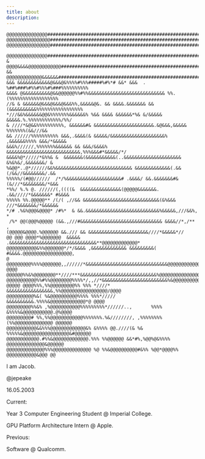 ```yaml
---
title: about
description: 
---
```


~~~
@@@@@@@@@@@@@@@###################################################################
@@@@@@@@@@@@@@@@##################################################################
@@@@@@@@@@@@@@@@##################################################################
 @@@@@@@@@@@@@@@##################################################################
& @@@@&&&&@@@@@@@@@@@@############################################################
&& @@@@@@@@@@@@@&&&&&&############################################################
&&& &&&&&&&&&&&&@&&&@&%%%%#%%%#####%#%*# &&* &&&  . %##%###%#%%#%%%#%###%%%%%%%%%%
&&&& @&&&&&&&&&&@&&@@@@@@%%#%%&&&&&&&&&&&&&&&&&&&&&&&&&&&& %%. (%%%%%%%%%%%%%%%%%%
//& & &&&&&&@&&&@&&&@&&&%%,&&&&&@&. && &&&&.&&&&&&& &&(&&&&&&&&&&%%%%%%%%%%%%%%%%%
*///&&%&&&&&&@@&%%%%%%%&&&&&&% %&& &&&& &&&&&&*%& &/&&&&& &&&&&.%.%%%%%%%%%%%%/%%/
& ////*&@&&%%%%%%%%%%, &&&&&&#& &&&&&&&&&&&&&&&&&&&&&&.&@&&&,&&&&& %%%%%%%(&&///&&
&& //////%%%%%%%%%% &&&,.&&&&(& &&&&&/&&&&&&&&&&&&&&&&&&&&% ,&&&&&&%%%% &&&/*&&&&&
&&&%//////,%%%%%%%&&&&&& && &&&/&&&&% &&&&&&&&&&&&&&&&&&&&&&&&&&&,%%%&&&#*&&&&&/*/
&&&&%@*/////*&%%& &  &&&&&&&(&&&&&&&&&&&(..&&&&&&&&&&&&&&&&&&&&& &%&%&/,&&&&&&&/ &
%&@@*..@*//////&&%&&&&&&&&&&&&&&&&&&&&&&&&&&&& &&&&&&&&&&&&&(.&&(/&&//&&&&&&&&/.&&
%%%%%/(#@@//////  /*/%&&&&&&&&&&&&&&&&&&&&# .&&&&/ &&.&&&&&&&#&(&///*&&&&&&&&/*&&&
*%%/ %.% @. //////(,((((&  &&&&&&&&&&&&&&&(@@@@@&&&&&&&.   .&&/////*&&&&&&&* #&&&&
%%%%% %%.@@@@@** /(/( ,//&& &&&&&&&&&&&&&&&&&&&&&&&&&&&&(&%&&& ///*&&&&&&&/*&&&&&&
*/# .%&%@@@&@@@@* /#%*  & &&.&&&&&&&&&&&&&&&&&&&&&&&&&&&%&&&&&,///&&%,           *
 /%* @@(@@@%@@@@@ (&&.,///#&&&&&&&&&&&&&&&&&&&&&&&&&&&&&& &&&&//*,/**           , 
(@@@@@&@@@@.%@@@@@@ &&./// && &&&&&&&&&&&&&&&&&&&&&&////*&&&&&*//                 
@@ @@@ @@@@*%@@@@@@@  &&&&&  .&&&&&&&&&&&&&&&&&&&&&&&&&&&&&&&&**@@@@@@@@@@@@@*    
@@@@@@@@@@@&%%@@@@@@@*/*/&&&& ,&&&&&&&&&&&&& &&&&&&&&&( #&&&&.@@@@@@@@@@@@@@@@@@, 
@ @@@@@@@@@%%%%@@@@@@@,,//////*&&&&&&&&&&&&&&&&&&&&&&&&&&&&&&@@@@@@@@@@@@@@@@@@@@,
@@@@ @@@@@@%%&%@@@@@@@@**////***&&&&&&&&&&&&&&&&&&&&&&&&&&&&%@@@@@@@@@@@@@@@@@@@@@
@@@@@@@@@@@%%#%%@@@@@@@@%%%%*/,,//*&&&&&&&&&&&&&&&&&&&&&&&&%&@@@@@@@@@@@@@@@@@@@@@
@@@@@ @@@@%%%,%%@@@@@@@@@%% %%% *////*  &&&&&&&&&&&&&&&&&,%%@@@@@@@@@@@@@@@@@/@@@@
@@@@@@@@@@%&( %&@@@@@@@@@@%%%% %%%*/////      &&&&&&&&&&.%%%%&@@@@@@@@@@@@@*@ @@@@
@@@@@@@@@%%&% ,%@@@@@@@@@@@%%%%%%%%%*//////..,       %%%% &%%%%&@@@@@@@@@@@.@%@@@@
@@@@@@@@@# %%,%%@@@@@@@@@@@@%%%%%%%.%&////////, ,%%%%%%%% (%%@@@@@@@@@@@@@@ @@@@@@
@@@@@@@@@@@&&%%%@@@@@@@@@@@@@&% &%%%% @@.////(& %& %%%%%&@@@@@@@@@@@@@@@@@&#@@@@@@
@@@@@@@@@@@@.#%%&@@@@@@@@@@@@@.%%% %%@@@@@@ &&*#%,%@@%@&%%%% @@@@@@@@@@@@@@&@@@@@@
@@@@@@@@@@@@@@%%%@@@@@@@@@@@@@@ %@ %%&@@@@@@@@@@#&%% %@@*@@@@%% @@@@@@@@@@@&@@@ @@
~~~

I am Jacob.

@jepeake

16.05.2003

Current:

Year 3 Computer Engineering Student @ Imperial College.

GPU Platform Architecture Intern @ Apple.

Previous:

Software @ Qualcomm.

